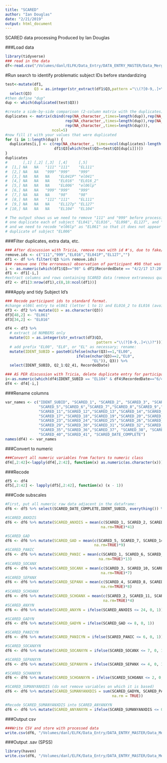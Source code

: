 ```yaml
---
title: "SCARED"
author: "Ian Douglas"
date: "2/21/2019"
output: html_document
---
```


SCARED data processing
Produced by Ian Douglas

###Load data
```r
library(tidyverse)
### read in the data
df<-read.csv("/Volumes/danl/ELFK/Data_Entry/DATA_ENTRY_MASTER/Data_Merge/Raw/QUALTRICS/Qualtrics_Raw_Scared_for_childhood_anxiety_related_disorders_Questionnaire.csv")
```

#Run search to identify problematic subject IDs before standardizing
```r
test<-mutate(df1, 
             Q3 = as.integer(str_extract(df1$Q3,pattern ="\\(?[0-9,.]+\\)?"))) %>%
  select(Q3)
#then define "dup"
dup <- which(duplicated(test$Q3))

#create a side-by-side comparison (2-column matrix with the duplicates)
duplicates <- matrix(cbind(rep(NA_character_,times=length(dup)),rep(NA_character_,times=length(dup)),
                           rep(NA_character_,times=length(dup)),rep(NA_character_,times=length(dup)),
                           rep(NA_character_,times=length(dup))), 
                     ncol=5)
#now fill it with your values that were duplicated
for (i in 1:length(dup)) {
  duplicates[i,] <- c(rep(NA_character_, times=ncol(duplicates)-length(which(test$Q3==test$Q3[dup[i]]))),
                      df1$Q3[which(test$Q3==test$Q3[dup[i]])])
}
duplicates
#       [,1] [,2] [,3]  [,4]     [,5]     
#  [1,] NA   NA   "111" "111"    "EL111"  
#  [2,] NA   NA   "999" "999"    "999"    
#  [3,] NA   NA   NA    "EL041P" "el041"  
#  [4,] NA   NA   NA    "EL016"  "EL016_2"
#  [5,] NA   NA   NA    "EL006"  "el06lp" 
#  [6,] NA   NA   "999" "999"    "999"    
#  [7,] NA   NA   NA    "98"     "98"     
#  [8,] NA   NA   "111" "111"    "EL111"  
#  [9,] NA   NA   NA    "EL127p" "EL127"  
# [10,] NA   NA   NA    "EL104"  "EL104"  

# The output shows us we need to remove "111" and "999" before processing,
# one duplicate each of subject "EL041","EL016", "EL098", EL127", and "EL104",
# and we need to recode "el06lp" as "EL061" so that it does not appear to be a 
# duplicate of subject "EL006"
```
   
###Filter duplicates, extra data, etc.   
```r
### After discussion with Tricia, remove rows with id #'s, due to fake/erroneous data: "111"    "999"    "EL016"  "98"     "EL041P" "EL127"  ""
remove.ids <- c("111","999","EL016","EL041P","EL127","")
df1 <- df %>% filter(!Q3 %in% remove.ids)
### remove one (the erroneous) observation of participant #98 that was duplicated.
i <- as.numeric(which(df1$Q3=="98" & df1$RecordedDate == "4/2/17 17:20"))
df1 <- df1[-i,]
#extract columns and rows containing SCARED data (remove extraneous qualtrics output)
df2 <- df1[3:nrow(df1),c(8,18:ncol(df1))]
```

###Apply and tidy Subject Id's
```r
### Recode participant ids to standard format.
#change el06l entry to el061 (letter l to 1) and EL016_2 to EL016 (avoiding split when editing in next steps)
df3 <- df2 %>% mutate(Q3 = as.character(Q3))
df3[48,2] <- "EL061"
df3[34,2] <- "EL016"

df4 <- df3 %>%
  # extract id NUMBERS only
  mutate(Q3 = as.integer(str_extract(df3$Q3, 
                                         pattern ="\\(?[0-9,.]+\\)?")))%>%
  # add prefix "EL00", "EL0", or "EL" as necessary; rename:
  mutate(IDENT_SUBID = paste0(ifelse(nchar(Q3)==1,"EL00",
                                ifelse(nchar(Q3)==2,"EL0",
                                       "EL")), Q3)) %>%
  select(IDENT_SUBID, Q2_1:Q2_41, RecordedDate)

### AS PER discussion with Tricia, delete duplicate entry for participant "EL104"
i<-as.numeric(which(df4$IDENT_SUBID == "EL104" & df4$RecordedDate=="6/4/18 17:30"))
df4 <- df4[-i,]
```
   
   
###Rename columns
```r
var_names <- c("IDENT_SUBID", "SCARED_1", "SCARED_2", "SCARED_3", "SCARED_4", 
               "SCARED_5","SCARED_6","SCARED_7","SCARED_8","SCARED_9","SCARED_10",
               "SCARED_11","SCARED_12","SCARED_13","SCARED_14","SCARED_15","SCARED_16",
               "SCARED_17","SCARED_18","SCARED_19","SCARED_20","SCARED_21","SCARED_22",
               "SCARED_23","SCARED_24","SCARED_25","SCARED_26","SCARED_27","SCARED_28",
               "SCARED_29","SCARED_30","SCARED_31","SCARED_32","SCARED_33","SCARED_34",
               "SCARED_35","SCARED_36","SCARED_37", "SCARED_38", "SCARED_39",
               "SCARED_40","SCARED_41", "SCARED_DATE_COMPLETE")
names(df4) <- var_names
```
   
   
###Convert to numeric   
```r
###Convert all numeric variables from factors to numeric class
df4[,2:42]<-lapply(df4[,2:42], function(x) as.numeric(as.character(x)))
```
   
   
###Recode
```r
df5 <- df4
df5[,2:42] <- lapply(df5[,2:42], function(x) (x - 1))
```
   
###Code subscales  
```r
#First, put all numeric raw data adjacent in the dataframe:
df6 <- df5 %>% select(SCARED_DATE_COMPLETE,IDENT_SUBID, everything()) %>% group_by(IDENT_SUBID)

#SCARED_ANXDIS
df6 <- df6 %>% mutate(SCARED_ANXDIS = mean(c(SCARED_1, SCARED_2, SCARED_3, SCARED_4, SCARED_5, SCARED_6, SCARED_7 , SCARED_8, SCARED_9, SCARED_10, SCARED_11, SCARED_12, SCARED_13, SCARED_14, SCARED_15, SCARED_16, SCARED_17, SCARED_18, SCARED_19, SCARED_20, SCARED_21, SCARED_22, SCARED_23, SCARED_24, SCARED_25, SCARED_26, SCARED_27, SCARED_28, SCARED_29, SCARED_30, SCARED_31, SCARED_32, SCARED_33, SCARED_34, SCARED_35, SCARED_36, SCARED_37, SCARED_38, SCARED_39, SCARED_40, SCARED_41),
                                           na.rm=TRUE)*41)

#SCARED_GAD
df6 <- df6 %>% mutate(SCARED_GAD = mean(c(SCARED_5, SCARED_7, SCARED_14, SCARED_21, SCARED_23, SCARED_28, SCARED_33, SCARED_35, SCARED_37),
                                        na.rm=TRUE)*9)
#SCARED_PANIC
df6 <- df6 %>% mutate(SCARED_PANIC = mean(c(SCARED_1, SCARED_6, SCARED_9, SCARED_12, SCARED_15, SCARED_18, SCARED_19, SCARED_22, SCARED_24, SCARED_27, SCARED_30, SCARED_34, SCARED_38),
                                          na.rm=TRUE)*13)
#SCARED_SOCANX
df6 <- df6 %>% mutate(SCARED_SOCANX = mean(c(SCARED_3, SCARED_10, SCARED_26, SCARED_32, SCARED_39, SCARED_40, SCARED_41),
                                           na.rm=TRUE)*7)
#SCARED_SEPANX
df6 <- df6 %>% mutate(SCARED_SEPANX = mean(c(SCARED_4, SCARED_8, SCARED_13, SCARED_16, SCARED_20, SCARED_25, SCARED_29, SCARED_31),
                                           na.rm=TRUE)*8)
#SCARED_SCHOANX
df6 <- df6 %>% mutate(SCARED_SCHOANX = mean(c(SCARED_2, SCARED_11, SCARED_17, SCARED_36),
                                            na.rm=TRUE)*4)
#SCARED_ANXYN
df6 <- df6 %>% mutate(SCARED_ANXYN = ifelse(SCARED_ANXDIS <= 24, 0, 1))

#SCARED_GADYN
df6 <- df6 %>% mutate(SCARED_GADYN = ifelse(SCARED_GAD <= 8, 0, 1))

#SCARED_PANICYN
df6 <- df6 %>% mutate(SCARED_PANICYN = ifelse(SCARED_PANIC <= 6, 0, 1))

#SCARED_SOCANXYN
df6 <- df6 %>% mutate(SCARED_SOCANXYN = ifelse(SCARED_SOCANX <= 7, 0, 1))

#SCARED_SEPANXYN
df6 <- df6 %>% mutate(SCARED_SEPANXYN = ifelse(SCARED_SEPANX <= 4, 0, 1))

#SCARED_SCHANXYN
df6 <- df6 %>% mutate(SCARED_SCHOANXYN = ifelse(SCARED_SCHOANX <= 2, 0, 1))

#SCARED_SUMANYANXDIS (do not remove variables on which it is based)
df6 <- df6 %>% mutate(SCARED_SUMANYANXDIS = sum(SCARED_GADYN, SCARED_PANICYN, SCARED_SOCANXYN, SCARED_SEPANXYN, SCARED_SCHOANXYN,
                                                na.rm = TRUE))

#Recode SCARED_SUMANYANXDIS into SCARED_ANYANXYN
df6 <- df6 %>% mutate(SCARED_ANYANXYN = ifelse(SCARED_SUMANYANXDIS <= 0, 0, 1))
```
   
###Output csv   
```r
###Write CSV and store with processed data
write.csv(df6, "/Volumes/danl/ELFK/Data_Entry/DATA_ENTRY_MASTER/Data_Merge/Processed/Qualtrics_Raw_Scared_for_childhood_anxiety_related_disorders_Questionnaire.csv", row.names = FALSE)
```
   
   
###Output .sav (SPSS)
```r
library(haven)
write.csv(df6, "/Volumes/danl/ELFK/Data_Entry/DATA_ENTRY_MASTER/Data_Merge/Processed/Qualtrics_Raw_Scared_for_childhood_anxiety_related_disorders_Questionnaire.sav")
```